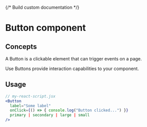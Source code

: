 {/* Build custom documentation */}
 
 
<Meta of={ButtonStories} />
 
# Button component

## Concepts

A Button is a clickable element that can trigger events on a page. 
 
Use Buttons provide interaction capabilities to your component.

## Usage

```jsx
// my-react-script.jsx
<Button
  label="Some label"
  onClick={() => { console.log("Button clicked...") }}
  primary | secondary | large | small
/>
```

<Canvas of={ButtonStories.Primary} />

<Canvas of={ButtonStories.Secondary} />
